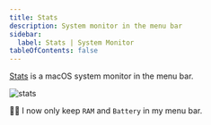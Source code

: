 ```yaml
---
title: Stats
description: System monitor in the menu bar
sidebar:
  label: Stats | System Monitor
tableOfContents: false
---
```




[Stats](https://github.com/exelban/stats) is a macOS system monitor in the menu bar.


<Tabs>
  <TabItem label="brew install" icon="homebrew">
    <BrewInstallCask name="stats" />
  </TabItem>
  <TabItem label="brew bundle" icon="homebrew">
    <BrewfileCask name="stats" />
  </TabItem>
  <TabItem label="Download" icon="down-caret">
    <DownloadCard url="https://github.com/exelban/stats" />
  </TabItem>

</Tabs>

![stats](./stats.png)

👨‍💻 I now only keep `RAM` and `Battery` in my menu bar.
